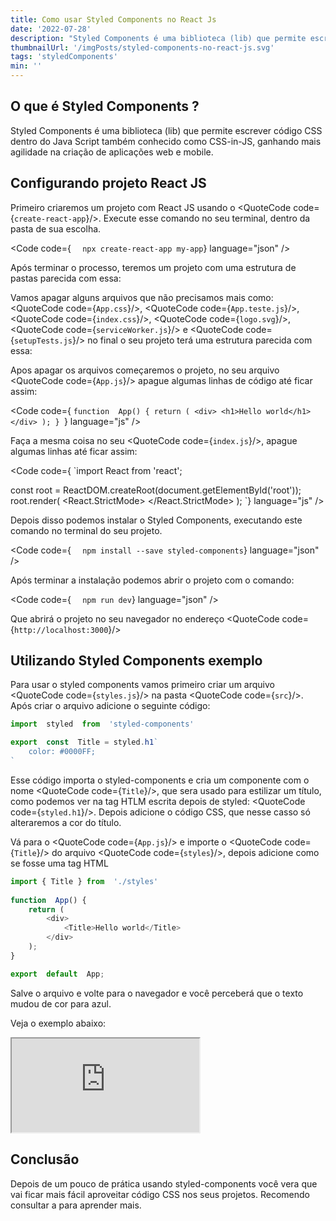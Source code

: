 ```yaml
---
title: Como usar Styled Components no React Js
date: '2022-07-28'
description: "Styled Components é uma biblioteca (lib) que permite escrever código CSS dentro do Java Script também conhecido como CSS-in-JS"
thumbnailUrl: '/imgPosts/styled-components-no-react-js.svg'
tags: 'styledComponents'
min: ''
---
```


## O que é Styled Components ?

Styled Components é uma biblioteca (lib) que permite escrever código CSS dentro do Java Script também conhecido como CSS-in-JS, ganhando mais agilidade na criação de aplicações web e mobile.

## Configurando projeto React JS

Primeiro criaremos um projeto com React JS usando o <QuoteCode code={`create-react-app`}/>. Execute esse comando no seu terminal, dentro da pasta de sua escolha.

<Code
code={
`   npx create-react-app my-app
`}  language="json"  />

Após terminar o processo, teremos um projeto com uma estrutura de pastas parecida com essa:

<ImagePost  id="/assets/todos-os-arquivos.png"  alt="teste de imagem"/>

Vamos apagar alguns arquivos que não precisamos mais como: <QuoteCode code={`App.css`}/>, <QuoteCode code={`App.teste.js`}/>, <QuoteCode code={`index.css`}/>, <QuoteCode code={`logo.svg`}/>, <QuoteCode code={`serviceWorker.js`}/> e <QuoteCode code={`setupTests.js`}/> no final o seu projeto terá uma estrutura parecida com essa:

<ImagePost  id="/assets/arquivos-removidos.png"  alt="teste de imagem"/>

Apos apagar os arquivos começaremos o projeto, no seu arquivo <QuoteCode code={`App.js`}/> apague algumas linhas de código até ficar assim:

<Code
code={
`function  App() {
	return (
		<div>
			<h1>Hello world</h1>
		</div>
	);
}
`}  language="js"  />

Faça a mesma coisa no seu <QuoteCode code={`index.js`}/>, apague algumas linhas até ficar assim:

<Code
code={
`import  React  from  'react';

const  root = ReactDOM.createRoot(document.getElementById('root'));
root.render(
	<React.StrictMode>
		<App  />
	</React.StrictMode>
);
`}  language="js"  />

Depois disso podemos instalar o Styled Components, executando este comando no terminal do seu projeto. 

<Code
code={
`   npm install --save styled-components
`}  language="json"  />

Após terminar a instalação podemos abrir o projeto com o comando:

<Code
code={
`   npm run dev
`}  language="json"  />

Que abrirá o projeto no seu navegador no endereço <QuoteCode code={`http://localhost:3000`}/>

## Utilizando Styled Components exemplo

Para usar o styled components vamos primeiro criar um arquivo <QuoteCode code={`styles.js`}/> na pasta <QuoteCode code={`src`}/>. Após criar o arquivo adicione o seguinte código: 

```js
import  styled  from  'styled-components'

export  const  Title = styled.h1`
	color: #0000FF;
`
```

Esse código importa o styled-components e cria um componente com o nome <QuoteCode code={`Title`}/>, que sera usado para estilizar um título, como podemos ver na tag HTLM escrita depois de styled: <QuoteCode code={`styled.h1`}/>. Depois  adicione o código CSS,  que nesse casso só alteraremos a cor do título. 

Vá para o <QuoteCode code={`App.js`}/> e importe o <QuoteCode code={`Title`}/> do arquivo <QuoteCode code={`styles`}/>, depois adicione como se fosse uma tag HTML

```js
import { Title } from  './styles'
 
function  App() {
	return (
		<div>
			<Title>Hello world</Title>
		</div>
	);
}

export  default  App;
```
Salve o arquivo e volte para o navegador e você perceberá que o texto mudou de cor para azul. 

Veja o exemplo abaixo:

<iframe src="https://codesandbox.io/embed/determined-mendeleev-vpqljo?fontsize=14&hidenavigation=1&theme=dark"
     style={{width: '100%', height: '500px', border: '0', borderRadius: '4px', overflow: 'hidden'}}
     title="determined-mendeleev-vpqljo"
     allow="accelerometer; ambient-light-sensor; camera; encrypted-media; geolocation; gyroscope; hid; microphone; midi; payment; usb; vr; xr-spatial-tracking"
     sandbox="allow-forms allow-modals allow-popups allow-presentation allow-same-origin allow-scripts"
   ></iframe>
  
## Conclusão
Depois de um pouco de prática usando styled-components você vera que vai ficar mais fácil aproveitar código CSS nos seus projetos. Recomendo consultar a <LinkExternal link="https://styled-components.com/"  text="documentação oficial"/> para aprender mais.